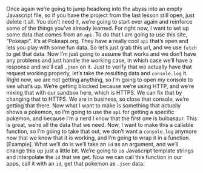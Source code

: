 
<article>
<Lesson {...lessons[13]} />

Once again we’re going to jump headlong into the abyss into an empty Javascript file, so if you have the project from the last lesson still open, just delete it all. You don’t need it, we’re going to start over again and reinforce some of the things you’ve already learned. For right now, I want to set up some data that comes from an `api`. To do that I am going to use this site, “Pokeapi”. It’s at Pokeapi.org. They have a really cool `api` that’s open and lets you play with some fun data. So let’s just grab this url, and we use `fetch` to get that data. Now I’m just going to assume that works and we don’t have any problems and just handle the working case, in which case we’ll have a response and we’ll call `.json` on it. Just to verify that we actually have that request working properly, let’s take the resulting data and `console.log` it. Right now, we are not getting anything, so I’m going to open my console to see what’s up. We’re getting blocked because we’re using HTTP, and we’re mixing that with our sandbox here, which is HTTPS. We can fix that by changing that to HTTPS. We are in business, so close that console, we’re getting that there. Now what I want to make is something that actually shows a pokemon, so I’m going to use the `api` for getting a specific pokemon, and because I’m a nerd I know that the first one is bulbasaur. This is great, we’re all the data that we need. Now, I want to make this a callable function, so I’m going to take that out, we don’t want a `console.log` anymore now that we know that it is working, and I’m going to wrap it in a function. [Example]. What we’ll do is we’ll take an `id` as an argument, and we’ll change this up just a little bit. We’re going to us Javascript template strings and interpolate the `id` that we get. Now we can call this function in our apps, call it with an `id`, get that pokemon as `.json` data.

<Index />
</article>

